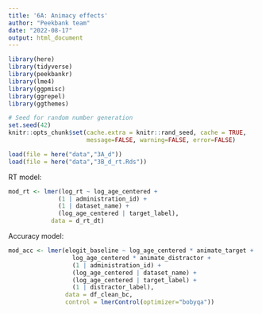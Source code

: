 ```yaml
---
title: '6A: Animacy effects'
author: "Peekbank team"
date: "2022-08-17"
output: html_document
---
```


```r
library(here)
library(tidyverse)
library(peekbankr)
library(lme4)
library(ggpmisc)
library(ggrepel)
library(ggthemes)

# Seed for random number generation
set.seed(42)
knitr::opts_chunk$set(cache.extra = knitr::rand_seed, cache = TRUE, 
                      message=FALSE, warning=FALSE, error=FALSE)

load(file = here("data","3A_d"))
load(file = here("data","3B_d_rt.Rds"))
```


RT model: 

```r
mod_rt <- lmer(log_rt ~ log_age_centered +
              (1 | administration_id) + 
              (1 | dataset_name) + 
              (log_age_centered | target_label), 
            data = d_rt_dt)
```

Accuracy model:

```r
mod_acc <- lmer(elogit_baseline ~ log_age_centered * animate_target + 
                  log_age_centered * animate_distractor +
                  (1 | administration_id) + 
                  (log_age_centered | dataset_name) + 
                  (log_age_centered | target_label) + 
                  (1 | distractor_label), 
                data = df_clean_bc, 
                control = lmerControl(optimizer="bobyqa"))


```

